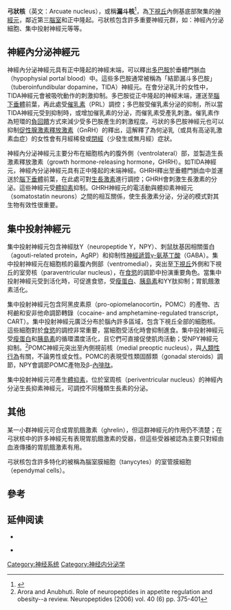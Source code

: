 {{multiple issues|
{{copyedit|time=2014-06-23T16:31:43+00:00}}
{{expert|time=2014-06-23T16:31:43+00:00}}
}}
{{Infobox brain
| Name            = 弓狀核
| Latin           = nucleus arcuatus hypothalami
| Image           = HypothalamicNuclei.PNG
| Caption         = Arcuate nucleus is 'AR', at bottom center, in green.
| Image2          =
| Caption2        =
| IsPartOf        = [[下視丘|下視丘]]
| Components      =
| Artery          =
| Vein            =
| Acronym         =
<!--
| BrainInfoType   = hier
| BrainInfoNumber = 378
| MeshName        = Arcuate+nucleus
| MeshNumber      = A08.186.211.730.385.357.352.081
| NeuroLex        = Arcuate nucleus of hypothalamus
| NeuroLexID      = birnlex_1638
| DorlandsPre     = n_11
| DorlandsSuf     = 12580380
-->
}}
'''弓狀核'''（英文：Arcuate nucleus），或稱'''漏斗核'''<ref>{{Cite web |url=http://www.onderzoekinformatie.nl/en/oi/nod/onderzoek/OND1289935/ |title=onderzoekinformatie.nl - Project: Does activation of neurons in the infundibular nucleus in menopause prevent the occurrence of Alzheimer changes? |access-date=2014-06-23 |archive-url=https://web.archive.org/web/20080522093058/http://www.onderzoekinformatie.nl/en/oi/nod/onderzoek/OND1289935/ |archive-date=2008-05-22 |dead-url=yes }}</ref>，為[[下視丘|下視丘]]內側基底部聚集的[[神經元|神經元]]，鄰近第三[[腦室|腦室]]和正中隆起。弓狀核包含許多重要神經元群，如：神經內分泌細胞、集中投射神經元等等。

==神經內分泌神經元==
神經內分泌神經元具有正中隆起的神經末端，可以釋出[[多巴胺|多巴胺]]於垂體門脈血（hypophysial portal blood）中。這些多巴胺通常被稱為「結節漏斗多巴胺」（tuberoinfundibular dopamine，TIDA）神經元。在會分泌乳汁的女性中，TIDA神經元會被吸吮動作的刺激抑制。多巴胺從正中隆起的神經末端，運送至[[腦下垂體|腦下垂體]]前葉，再此處受[[催乳素|催乳素]]（PRL）調控；多巴胺受催乳素分泌的抑制，所以當TIDA神經元受到抑制時，或增加催乳素的分泌，而催乳素受產乳刺激。催乳素作為短環的[[負回饋|負回饋]]方式來減少受多巴胺產生的刺激程度。弓狀的多巴胺神經元也可以抑制[[促性腺激素釋放激素|促性腺激素釋放激素]]（GnRH）的釋出，這解釋了為何泌乳（或具有高泌乳激素血症）的女性會有月經稀發或[[閉經|閉經]]（少發生或無月經）症狀。

神經內分泌神經元主要分布在細胞核內的腹外側（ventrolateral）部，並製造生長激素釋放激素（growth hormone-releasing hormone，GHRH）。如TIDA神經元，神經內分泌神經元具有正中隆起的末端神經。GHRH釋出至垂體門脈血中並運送於[[腦下垂體|腦下垂體]]前葉，在此處可對[[生長激素|生長激素]]進行調控；GHRH會刺激生長激素的分泌。這些神經元受[[體抑素|體抑素]]抑制。GHRH神經元的電活動與體抑素神經元（somatostatin neurons）之間的相互關係，使生長激素分泌，分泌的模式對其生物有效性很重要。

==集中投射神經元==
集中投射神經元包含神經肽Y（neuropeptide Y，NPY）、刺鼠肽基因相關蛋白（agouti-related protein，AgRP）和抑制性[[神經遞質|神經遞質]][[γ-氨基丁酸|γ-氨基丁酸]]（GABA）。集中投射神經元在細胞核的最腹內側部（ventromedial），突出至[[下視丘|下視丘]]外側和下視丘的室旁核（paraventricular nucleus），在[[食慾|食慾]]的調節中扮演重要角色。當集中投射神經元受到活化時，可促進食慾，受[[瘦蛋白|瘦蛋白]]、[[胰島素|胰島素]]和YY肽抑制；胃飢餓激素活化。

集中投射神經元包含阿黑皮素原（pro-opiomelanocortin，POMC）的產物、古柯鹼和安非他命調節轉錄（cocaine- and amphetamine-regulated transcript，CART）。集中投射神經元廣泛分布於腦內許多區域，包含下視丘全部的細胞核。這些細胞對於[[食慾|食慾]]的調控非常重要，當細胞受活化時會抑制進食。集中投射神經元受[[瘦蛋白|瘦蛋白]]和[[胰島素|胰島素]]的循環濃度活化，且它們可直接促使肌肉活動；受NPY神經元抑制。<ref>Arora and Anubhuti. Role of neuropeptides in appetite regulation and obesity--a review. Neuropeptides (2006) vol. 40 (6) pp. 375-401</ref>POMC神經元突出至內側視前核（medial preoptic nucleus），與[[人類性行為|人類性行為]]有關，不論男性或女性。POMC的表現受性類固醇類（gonadal steroids）調節，NPY會調節POMC產物及β-[[內啡肽|內啡肽]]。

集中投射神經元可產生[[體抑素|體抑素]]，位於室周核（periventricular nucleus）的神經內分泌生長抑素神經元，可調控不同種類生長素的分泌。

==其他==
某一小群神經元可合成胃肌餓激素（ghrelin），但這群神經元的作用仍不清楚；在弓狀核中的許多神經元有表現胃肌餓激素的受器，但這些受器被認為主要只對經由血液傳播的胃肌餓激素有用。

弓狀核包含許多特化的被稱為腦室膜細胞（tanycytes）的室管膜細胞（ependymal cells）。

==參考==
<references/>

==延伸阅读==
* {{cite journal |author=Kawano H, Daikoku S |title=Somatostatin-containing neuron systems in the rat hypothalamus: retrograde tracing and immunohistochemical studies |journal=J. Comp. Neurol. |volume=271 |issue=2 |pages=293–9 |year=1988 |pmid=2897982 |doi=10.1002/cne.902710209}}

* {{cite journal |author=Cone RD |title=[http://dept.wofford.edu/neuroscience/neuroseminar/pdfSpring2006/o6.pdf Anatomy and regulation of the central melanocortin system] |journal=Nature Neuroscience |volume=8 |issue=5 |pages=571–8 |year=2005 |pmid=15856065 |doi=10.1038/nn1455}}

{{间脑}}

[[Category:神经系统|Category:神经系统]]
[[Category:神经内分泌学|Category:神经内分泌学]]